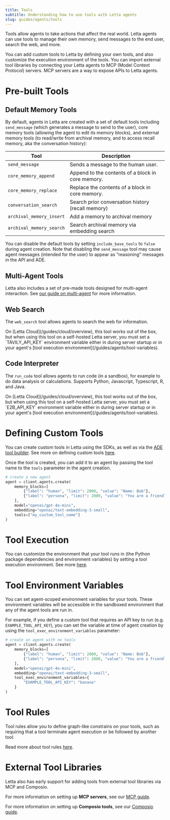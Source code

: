 ```yaml
---
title: Tools
subtitle: Understanding how to use tools with Letta agents
slug: guides/agents/tools
---
```

Tools allow agents to take actions that affect the real world.
Letta agents can use tools to manage their own memory, send messages to the end user, search the web, and more.

You can add custom tools to Letta by defining your own tools, and also customize the execution environment of the tools.
You can import external tool libraries by connecting your Letta agents to MCP (Model Context Protocol) servers. MCP servers are a way to expose APIs to Letta agents.

# Pre-built Tools

## Default Memory Tools

By default, agents in Letta are created with a set of default tools including `send_message` (which generates a message to send to the user), core memory tools (allowing the agent to edit its memory blocks), and external memory tools (to read/write from archival memory, and to access recall memory, aka the conversation history):

| Tool                       | Description                                          |
|----------------------------|------------------------------------------------------|
| `send_message`             | Sends a message to the human user.                   |
| `core_memory_append`       | Append to the contents of a block in core memory.    |
| `core_memory_replace`      | Replace the contents of a block in core memory.      |
| `conversation_search`      | Search prior conversation history (recall memory)    |
| `archival_memory_insert`   | Add a memory to archival memory                      |
| `archival_memory_search`   | Search archival memory via embedding search          |

You can disable the default tools by setting `include_base_tools` to `false` during agent creation. Note that disabling the `send_message` tool may cause agent messages (intended for the user) to appear as "reasoning" messages in the API and ADE.

## Multi-Agent Tools

Letta also includes a set of pre-made tools designed for multi-agent interaction.
See [our guide on multi-agent](/guides/agents/multi-agent) for more information.

## Web Search

The `web_search` tool allows agents to search the web for information.

<Info>
On [Letta Cloud](/guides/cloud/overview), this tool works out of the box, but when using this tool on a self-hosted Letta server, you must set a `TAVILY_API_KEY` environment variable either in during server startup or in your agent's [tool execution environment](/guides/agents/tool-variables).
</Info>

## Code Interpreter

The `run_code` tool allows agents to run code (in a sandbox), for example to do data analysis or calculations. Supports Python, Javascript, Typescript, R, and Java.

<Info>
On [Letta Cloud](/guides/cloud/overview), this tool works out of the box, but when using this tool on a self-hosted Letta server, you must set a `E2B_API_KEY` environment variable either in during server startup or in your agent's [tool execution environment](/guides/agents/tool-variables).
</Info>

# Defining Custom Tools
You can create custom tools in Letta using the SDKs, as well as via the [ADE tool builder](/guides/ade/tools). See more on defining custom tools [here](/guides/agents/custom-tools).

Once the tool is created, you can add it to an agent by passing the tool name to the `tools` parameter in the agent creation.
```python title="python" {9}
# create a new agent
agent = client.agents.create(
    memory_blocks=[
        {"label": "human", "limit": 2000, "value": "Name: Bob"},
        {"label": "persona", "limit": 2000, "value": "You are a friendly agent"}
    ],
    model="openai/gpt-4o-mini",
    embedding="openai/text-embedding-3-small",
    tools=["my_custom_tool_name"]
)
```

# Tool Execution
You can customize the environment that your tool runs in (the Python package dependencies and environment variables) by setting a tool execution environment. See more [here](/guides/agents/tool-variables).

# Tool Environment Variables
You can set agent-scoped environment variables for your tools.
These environment variables will be accessible in the sandboxed environment that any of the agent tools are run in.

For example, if you define a custom tool that requires an API key to run (e.g. `EXAMPLE_TOOL_API_KEY`), you can set the variable at time of agent creation by using the `tool_exec_environment_variables` parameter:
```python title="python" {9-11}
# create an agent with no tools
agent = client.agents.create(
    memory_blocks=[
        {"label": "human", "limit": 2000, "value": "Name: Bob"},
        {"label": "persona", "limit": 2000, "value": "You are a friendly agent"}
    ],
    model="openai/gpt-4o-mini",
    embedding="openai/text-embedding-3-small",
    tool_exec_environment_variables={
        "EXAMPLE_TOOL_API_KEY": "banana"
    }
)
```
# Tool Rules
Tool rules allow you to define graph-like constrains on your tools, such as requiring that a tool terminate agent execution or be followed by another tool.

Read more about tool rules [here](/guides/agents/tool-rules).

# External Tool Libraries
Letta also has early support for adding tools from external tool libraries via MCP and Composio.

For more information on setting up **MCP servers**, see our [MCP guide](/guides/mcp/overview).

For more information on setting up **Composio tools**, see our [Composio guide](/guides/agents/composio).
